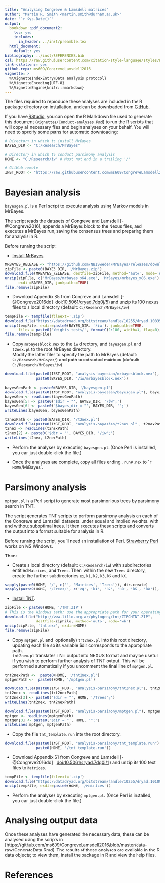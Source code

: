 ---
title: "Analysing Congreve & Lamsdell matrices"
author: "Martin R. Smith <martin.smith@durham.ac.uk>"
date: "`r Sys.Date()`"
output: 
  bookdown::pdf_document2:
    toc: yes
    includes:
      in_header: ../inst/preamble.tex
  html_document:
    default: yes
bibliography: ../inst/REFERENCES.bib
csl: https://raw.githubusercontent.com/citation-style-language/styles/master/dependent/biology-letters.csl
link-citations: yes
github-repo: ms609/CongreveLamsdell2016
vignette: >
  %\VignetteIndexEntry{Data analysis protocol}
  %\VignetteEncoding{UTF-8}
  %\VignetteEngine{knitr::rmarkdown}
---

The files required to reproduce these analyses are included in the R
package directory on installation, and can be downloaded from [GitHub](https://github.com/ms609/CongreveLamsdell2016/tree/master/inst).

If you have [RStudio](https://www.rstudio.com/), you can open the R Markdown
file used to generate this document (`vignettes/Conduct-analyses.Rmd`) to run the
R scripts that will copy all necessary files and begin analyses on your 
behalf.  You will need to specify some paths for automatic downloading:
```{R}
# Directory in which to install MrBayes
BAYES_DIR <- "C:/Research/MrBayes"

# Directory in which to conduct parsimony analysis
HOME <- "C:/Research/iw" # Must not end in a trailing '/'

# GitHub remote
INST_ROOT <- "https://raw.githubusercontent.com/ms609/CongreveLamsdell2016/master/inst/"
```



# Bayesian analysis

`bayesgen.pl` is a Perl script to execute analysis using Markov models in MrBayes.

The script reads the datasets of Congreve and Lamsdell [-@Congreve2016], appends a MrBayes block to the Nexus files, and executes a MrBayes run, saving the consensus trees and preparing them for analysis in R.

Before running the script:

*	[Install MrBayes](http://mrbayes.sourceforge.net/)
```{r eval=FALSE}
MRBAYES_RELEASE <- "https://github.com/NBISweden/MrBayes/releases/download/v3.2.6/MrBayes-3.2.6_WIN32_x64.zip"
zipFile <- paste0(BAYES_DIR, '/MrBayes.zip')
download.file(MRBAYES_RELEASE, destfile=zipFile, method='auto', mode='wb')
unzip(zipFile, c('MrBayes/mrbayes_x64.exe', 'MrBayes/mrbayes_x86.exe'), 
      exdir=BAYES_DIR, junkpaths=TRUE)
file.remove(zipFile)
```

*	Download Appendix S5 from Congreve and Lamsdell [-@Congreve2016dd] 
(doi:[10.5061/dryad.7dq0j/5](https://dx.doi.org/10.5061/dryad.7dq0j/5)) and unzip its 100 nexus files to a local directory (default: `C:/Research/MrBayes/iw`)
```{r eval=FALSE}
tempFile <- tempfile(fileext='.zip')
download.file("https://datadryad.org/bitstream/handle/10255/dryad.108351/S5%20-%20Character%20Weights%20Test%20NEXUS%20files.zip", tempFile)
unzip(tempFile, exdir=paste0(BAYES_DIR, '/iw'), junkpaths=TRUE,
      files = paste0('Weights tests/', formatC(1:100, width=3, flag=0), '.txt.nex'))
file.remove(tempFile)
```

*	Copy `mrbayesblock.nex` to the `iw` directory, and 
  `bayesgen.pl` and `t2nex.pl` to the root MrBayes directory.  
  Modify the latter files to specify the path to MrBayes 
  (default: `C:/Research/MrBayes/`)
  and path to extracted matrices (default: `C:/Research/MrBayes/iw`)
```{r eval=FALSE}
download.file(paste0(INST_ROOT, "analysis-bayesian/mrbayesblock.nex"), 
              paste0(BAYES_DIR, '/iw/mrbayesblock.nex'))
              
bayesGenPath <- paste0(BAYES_DIR, '/bayesgen.pl')
download.file(paste0(INST_ROOT, "analysis-bayesian/bayesgen.pl"), bayesGenPath)
bayesGen <- readLines(bayesGenPath)
bayesGen[5] <- paste0('$dir = "', BAYES_DIR, '/iw";')
bayesGen[6] <- paste0('$bayes_dir = "', BAYES_DIR, '";')
writeLines(bayesGen, bayesGenPath)

t2nexPath <- paste0(BAYES_DIR, '/t2nex.pl')
download.file(paste0(INST_ROOT, "analysis-bayesian/t2nex.pl"), t2nexPath)
t2nex <- readLines(t2nexPath)
t2nex[2] <- paste0('$dir = "', BAYES_DIR, '/iw";')
writeLines(t2nex, t2nexPath)
```

* Perform the analyses by executing `bayesgen.pl`. (Once Perl is installed,
you can just double-click the file.)

* Once the analyses are complete, copy all files ending `.run#.nex` to 
  ``r HOME`/MrBayes`.

# Parsimony analysis

`mptgen.pl` is a Perl script to generate most parsimonious trees by parsimony
search in TNT.

The script generates TNT scripts to perform parsimony analysis on each of the Congreve and Lamsdell datasets, under equal and implied weights, with and without suboptimal trees.
It then executes these scripts and converts the output into a format suitable for analysis in R.

Before running the script, you'll need an installation of Perl.  [Strawberry Perl](http://strawberryperl.com/) works on MS Windows.

Then:

*	Create a local directory (default: `C:/Research/iw`) with subdirectories 
  entitled `Matrices`, and `Trees`.  Then, within the new `Trees` directory, 
  create the further subdirectories `eq`, `k1`, `k2`, `k3`, `k5` and `kX`.

```{r eval=FALSE}
sapply(paste0(HOME, '/', c('', 'Matrices', 'Trees')), dir.create)
sapply(paste0(HOME, '/Trees/', c('eq', 'k1', 'k2', 'k3', 'k5', 'kX')), dir.create)
```

*	[Install TNT](http://www.lillo.org.ar/phylogeny/tnt/).

```{r eval=FALSE, message=FALSE}
zipFile <- paste0(HOME, '/TNT.ZIP')
# This is the Windows path; use the appropriate path for your operating system
download.file("http://www.lillo.org.ar/phylogeny/tnt/ZIPCHTNT.ZIP", 
              destfile=zipFile, method='auto', mode='wb')
unzip(zipFile, 'tnt.exe', exdir=HOME)
file.remove(zipFile)
```

*	Copy `mptgen.pl` and (optionally) `tnt2nex.pl` into this root directory, updating each file so its variable $dir corresponds to the appropriate path.  
`tnt2nex.pl` translates TNT output into NEXUS format and may be useful if you 
wish to perform further analysis of TNT output.  This will be performed
automatically if you uncomment the final line of `mptgen.pl`.

```{r eval=FALSE}
tnt2nexPath <-  paste0(HOME, '/tnt2nex.pl')
mptgenPath <-  paste0(HOME, '/mptgen.pl')

download.file(paste0(INST_ROOT, "analysis-parsimony/tnt2nex.pl"), tnt2nexPath)
tnt2nex <- readLines(tnt2nexPath)
tnt2nex[3] <- paste0('$dir = "', HOME, '/Trees";')
writeLines(tnt2nex, tnt2nexPath)

download.file(paste0(INST_ROOT, "analysis-parsimony/mptgen.pl"), mptgenPath)
mptgen <- readLines(mptgenPath)
mptgen[3] <- paste0('$dir = "', HOME, '";')
writeLines(mptgen, mptgenPath)
```

*	Copy the file `tnt_template.run` into the root directory.

```{r eval=FALSE}
download.file(paste0(INST_ROOT, "analysis-parsimony/tnt_template.run"), 
              paste0(HOME, '/tnt_template.run'))
```

*	Download Appendix S1 from Congreve and Lamsdell [-@Congreve2016dd]  ( [doi:10.5061/dryad.7dq0j/1](https://dx.doi.org/10.5061/dryad.7dq0j/1) ) and unzip its 100 text files to `Matrices`.

```{r eval=FALSE}
tempFile <- tempfile(fileext='.zip')
download.file("https://datadryad.org/bitstream/handle/10255/dryad.101095/S1%20-%20TNT%20files.zip", tempFile)
unzip(tempFile, exdir=paste0(HOME, '/Matrices'))
```

* Perform the analyses by executing `mptgen.pl`. (Once Perl is installed,
you can just double-click the file.)

# Analysing output data

Once these analyses have generated the necessary data, these can be analysed
using the scripts in [https://github.com/ms609/CongreveLamsdell2016/blob/master/data-raw/GenerateData.Rmd].  The results of these analyses are available in the
R data objects; to view them, install the package in R and view the help files.

# References
